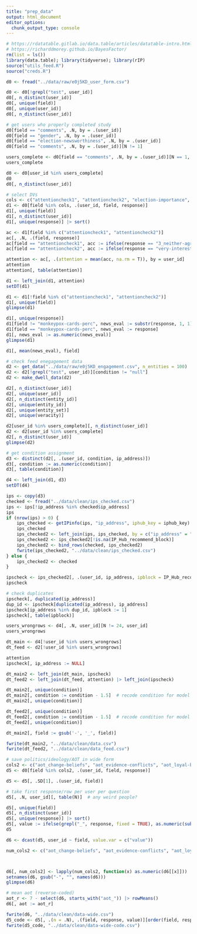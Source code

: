 ```yaml
---
title: "prep_data"
output: html_document
editor_options: 
  chunk_output_type: console
---
```


```r
# https://rdatatable.gitlab.io/data.table/articles/datatable-intro.html
# https://richarddmorey.github.io/BayesFactor/
rm(list = ls())
library(data.table); library(tidyverse); library(rIP)
source("utils_feed.R")
source("creds.R")
```


```r
d0 <- fread("../data/raw/e0j5KD_user_form.csv")
```


```r
d0 <- d0[!grepl("test", user_id)]
d0[, n_distinct(user_id)]
d0[, unique(field)]
d0[, unique(user_id)]
d0[, n_distinct(user_id)]
```


```r
# get users who properly completed study
d0[field == "comments", .N, by = .(user_id)]
d0[field == "gender", .N, by = .(user_id)]
d0[field == "election-newsworthiness", .N, by = .(user_id)]
d0[field == "comments", .N, by = .(user_id)][N != 1]

users_complete <- d0[field == "comments", .N, by = .(user_id)][N == 1, user_id]
users_complete

d0 <- d0[user_id %in% users_complete]
d0
d0[, n_distinct(user_id)]


```


```r
# select DVs
cols <- c("attentioncheck1", "attentioncheck2", "election-importance", "election-newsworthiness", "johnny-importance", "johnny-newsworthiness", "monkeypox-importance", "monkeypox-newsworthiness", "covid-importance", "covid-newsworthiness", "election-exposure-frequency", "johnny-exposure-frequency", "monkeypox-exposure-frequency", "covid-exposure-frequency", "election-desired-frequency", "johnny-desired-frequency", "monkeypox-desired-frequency", "covid-desired-frequency", "monkeypox-concern", "monkeypox-worry", "monkeypox-vax", "monkeypox-problem", "monkeypox-cards-perc", "covid-tired", "covid-changesubject", "covid-sickhearing")
d1 <- d0[field %in% cols, .(user_id, field, response)]
d1[, unique(field)]
d1[, n_distinct(user_id)]
d1[, unique(response)] |> sort()
```


```r
ac <- d1[field %in% c("attentioncheck1", "attentioncheck2")]
ac[, .N, .(field, response)]
ac[field == "attentioncheck1", acc := ifelse(response == "3_neither-agree-nor-disagree", 1, 0)]
ac[field == "attentioncheck2", acc := ifelse(response == "very-interested;extremely-interested", 1, 0)]

attention <- ac[, .(attention = mean(acc, na.rm = T)), by = user_id]
attention
attention[, table(attention)]

d1 <- left_join(d1, attention)
setDT(d1)
```


```r
d1 <- d1[!field %in% c("attentioncheck1", "attentioncheck2")]
d1[, unique(field)]
glimpse(d1)

d1[, unique(response)]
d1[field != "monkeypox-cards-perc", news_eval := substr(response, 1, 1)]
d1[field == "monkeypox-cards-perc", news_eval := response]
d1[, news_eval := as.numeric(news_eval)]
glimpse(d1)

d1[, mean(news_eval), field]
```


```r
# check feed enegagement data
d2 <- get_data("../data/raw/e0j5KD_engagement.csv", n_entities = 100)
d2 <- d2[!grepl("test", user_id)][condition != "null"]
d2 <- make_dwell_data(d2)

d2[, n_distinct(user_id)]
d2[, unique(user_id)]
d2[, n_distinct(entity_id)]
d2[, unique(entity_id)]
d2[, unique(entity_set)]
d2[, unique(veracity)]

d2[user_id %in% users_complete][, n_distinct(user_id)]
d2 <- d2[user_id %in% users_complete]
d2[, n_distinct(user_id)]
glimpse(d2)

# get condition assignment
d3 <- distinct(d2[, .(user_id, condition, ip_address)])
d3[, condition := as.numeric(condition)]
d3[, table(condition)]

d4 <- left_join(d1, d3)
setDT(d4)
```


```r
ips <- copy(d3)
checked <- fread("../data/clean/ips_checked.csv")
ips <- ips[!ip_address %in% checked$ip_address]
ips
if (nrow(ips) > 0) {
    ips_checked <- getIPinfo(ips, "ip_address", iphub_key = iphub_key)
    ips_checked
    ips_checked2 <- left_join(ips, ips_checked, by = c("ip_address" = "IPAddress"))
    ips_checked2 <- ips_checked2[!is.na(IP_Hub_recommend_block)]
    ips_checked2 <- bind_rows(checked, ips_checked2)
    fwrite(ips_checked2, "../data/clean/ips_checked.csv")
} else {
    ips_checked2 <- checked
}
```


```r
ipscheck <- ips_checked2[, .(user_id, ip_address, ipblock = IP_Hub_recommend_block)]
ipscheck

# check duplicates
ipscheck[, duplicated(ip_address)]
dup_id <- ipscheck[duplicated(ip_address), ip_address]
ipscheck[ip_address %in% dup_id, ipblock := 1]
ipscheck[, table(ipblock)]
```


```r
users_wrongrows <- d4[, .N, user_id][N != 24, user_id]
users_wrongrows

dt_main <- d4[!user_id %in% users_wrongrows]
dt_feed <- d2[!user_id %in% users_wrongrows]
```


```r
attention
ipscheck[, ip_address := NULL]

dt_main2 <- left_join(dt_main, ipscheck)
dt_feed2 <- left_join(dt_feed, attention) |> left_join(ipscheck)

dt_main2[, unique(condition)]
dt_main2[, condition := condition - 1.5]  # recode condition for model fitting
dt_main2[, unique(condition)]

dt_feed2[, unique(condition)]
dt_feed2[, condition := condition - 1.5]  # recode condition for model fitting
dt_feed2[, unique(condition)]
```


```r
dt_main2[, field := gsub('-', '_', field)]
```


```r
fwrite(dt_main2, "../data/clean/data.csv")
fwrite(dt_feed2, "../data/clean/data_feed.csv")
```



```r
# save politics/ideology/AOT in wide form
cols2 <- c("aot_change-beliefs", "aot_evidence-conflicts", "aot_loyal-beliefs", "aot_maintain-beliefs", "aot_regardless-topic", "aot_true-important", "economicissuespref", "politicalposition", "politicalpref", "socialissuespref", "social-media_accuracy-importance", "social-media_followers", "social-media_following", "social-media_share-politics", "social-media_use-freq", "crt_10-50-printer", "crt_emily-april-may", "crt_mark-adam-28", "crt_mold-bread-40", "crt_pass-second-place", "crt_sheep-15-8-died", "ses_education-level", "ses_education-years", "ses_income", "ses_ladder","age", "covidvaccine", "ethnicity", "gender", "comments", "random", "study-duration")
d5 <- d0[field %in% cols2, .(user_id, field, response)]

d5 <- d5[, .SD[1], .(user_id, field)] 

# take first response/row per user per question
d5[, .N, user_id][, table(N)]  # any weird people? 

d5[, unique(field)]
d5[, n_distinct(user_id)]
d5[, unique(response)] |> sort()
d5[, value := ifelse(grepl("_", response, fixed = TRUE), as.numeric(substr(response, 1, 1)), response)]
d5

d6 <- dcast(d5, user_id ~ field, value.var = c("value"))

num_cols2 <- c("aot_change-beliefs", "aot_evidence-conflicts", "aot_loyal-beliefs", "aot_maintain-beliefs", "aot_regardless-topic", "aot_true-important", "economicissuespref", "politicalposition", "politicalpref", "socialissuespref", "social-media_accuracy-importance", "social-media_followers", "social-media_following", "social-media_share-politics", "social-media_use-freq", "crt_10-50-printer", "crt_mark-adam-28", "crt_mold-bread-40", "crt_pass-second-place", "crt_sheep-15-8-died", "ses_education-level", "ses_education-years", "ses_income", "ses_ladder","age", "covidvaccine", "study-duration")



d6[, num_cols2] <- lapply(num_cols2, function(x) as.numeric(d6[[x]]))
setnames(d6, gsub("-", "", names(d6)))
glimpse(d6)

# mean aot (reverse-coded)
aot_r <- 7 - select(d6, starts_with("aot_")) |> rowMeans()
d6[, aot := aot_r]
```

```r
fwrite(d6, "../data/clean/data-wide.csv")
d5_code <- d5[, .(n = .N), .(field, response, value)][order(field, response)]
fwrite(d5_code, "../data/clean/data-wide-code.csv")
```

